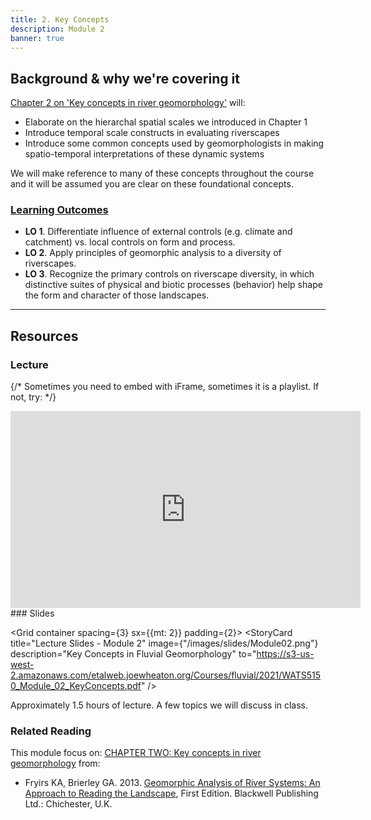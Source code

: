 ```yaml
---
title: 2. Key Concepts
description: Module 2
banner: true
---
```




## Background & why we're covering it

 [Chapter 2 on  'Key concepts in river geomorphology'](https://ebookcentral-proquest-com.dist.lib.usu.edu/lib/usu/reader.action?docID=1032536&ppg=25) will:
 - Elaborate on the hierarchal spatial scales we introduced in Chapter 1
 - Introduce temporal scale constructs  in evaluating riverscapes
 - Introduce some common concepts used by geomorphologists in making spatio-temporal interpretations of these dynamic systems

We will make reference to many of these concepts throughout the course and it will be assumed you are clear on these foundational concepts. 

### [Learning Outcomes](/syllabus/#course-objectives)

- **LO 1**. Differentiate influence of external controls (e.g. climate and catchment) vs. local controls on form and process. 
- **LO 2**. Apply principles of geomorphic analysis to a diversity of riverscapes.
- **LO 3**. Recognize the primary controls on riverscape diversity, in which distinctive suites of physical and biotic processes (behavior) help shape the form and character of those landscapes. 

   

------


## Resources 

### Lecture

{/* Sometimes you need to embed with iFrame, sometimes it is a playlist. If not, try:
<Youtube id="A0gm-b6xsog?si=yGpQW8Xb9Gi31MfI" caption="Joe's Module 1 Lecture"/> 
*/}

<div align="center">
<iframe width="560" height="315" src="https://www.youtube.com/embed/videoseries?list=PL0ZiZg4rilzL_JtW9FRZG90DIdqe9sqMh" frameborder="0" allow="autoplay; encrypted-media" allowfullscreen></iframe>
</div>
### Slides

<Grid container spacing={3} sx={{mt: 2}} padding={2}>
      <StoryCard 
        title="Lecture Slides - Module 2"
        image={"/images/slides/Module02.png"}
        description="Key Concepts in Fluvial Geomorphology"
        to="https://s3-us-west-2.amazonaws.com/etalweb.joewheaton.org/Courses/fluvial/2021/WATS5150_Module_02_KeyConcepts.pdf" />
</Grid> 

Approximately 1.5 hours of lecture. A few topics we will discuss in class. 
      
### Related Reading


This module focus on: [CHAPTER TWO: Key concepts in river geomorphology](https://ebookcentral-proquest-com.dist.lib.usu.edu/lib/usu/reader.action?docID=1032536&ppg=25) from:
- Fryirs KA, Brierley GA. 2013. [Geomorphic Analysis of River Systems: An Approach to Reading the Landscape](https://www.wiley.com/en-au/Geomorphic+Analysis+of+River+Systems%3A+An+Approach+to+Reading+the+Landscape-p-9781405192743), First Edition.  Blackwell Publishing Ltd.: Chichester, U.K.




